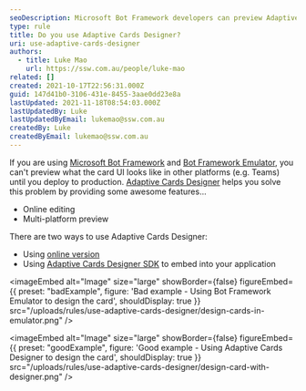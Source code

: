 ```yaml
---
seoDescription: Microsoft Bot Framework developers can preview Adaptive Cards designs across multiple platforms using the Adaptive Cards Designer. This online tool offers real-time editing and multi-platform previews, streamlining card design and testing.
type: rule
title: Do you use Adaptive Cards Designer?
uri: use-adaptive-cards-designer
authors:
  - title: Luke Mao
    url: https://ssw.com.au/people/luke-mao
related: []
created: 2021-10-17T22:56:31.000Z
guid: 147d41b0-3106-431e-8455-3aae0dd23e8a
lastUpdated: 2021-11-18T08:54:03.000Z
lastUpdatedBy: Luke
lastUpdatedByEmail: lukemao@ssw.com.au
createdBy: Luke
createdByEmail: lukemao@ssw.com.au
---
```


If you are using [Microsoft Bot Framework](https://dev.botframework.com/) and [Bot Framework Emulator](https://github.com/microsoft/BotFramework-Emulator), you can't preview what the card UI looks like in other platforms (e.g. Teams) until you deploy to production. [Adaptive Cards Designer](https://adaptivecards.io/designer/) helps you solve this problem by providing some awesome features...
- Online editing
- Multi-platform preview

There are two ways to use Adaptive Cards Designer:

- Using [online version](https://adaptivecards.io/designer/)
- Using [Adaptive Cards Designer SDK](https://docs.microsoft.com/en-us/adaptive-cards/sdk/designer) to embed into your application

<imageEmbed
  alt="Image"
  size="large"
  showBorder={false}
  figureEmbed={{
    preset: "badExample",
    figure: 'Bad example - Using Bot Framework Emulator to design the card',
    shouldDisplay: true
  }}
  src="/uploads/rules/use-adaptive-cards-designer/design-cards-in-emulator.png"
/>

<imageEmbed
  alt="Image"
  size="large"
  showBorder={false}
  figureEmbed={{
    preset: "goodExample",
    figure: 'Good example - Using Adaptive Cards Designer to design the card',
    shouldDisplay: true
  }}
  src="/uploads/rules/use-adaptive-cards-designer/design-card-with-designer.png"
/>
